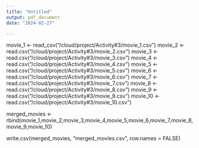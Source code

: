 ```yaml
---
title: "Untitled"
output: pdf_document
date: "2024-02-27"

---
```


movie_1 <- read_csv("/cloud/project/Activity#3/movie_1.csv")
movie_2 <- read.csv("/cloud/project/Activity#3/movie_2.csv")
movie_3 <- read.csv("/cloud/project/Activity#3/movie_3.csv")
movie_4 <- read.csv("/cloud/project/Activity#3/movie_4.csv")
movie_5 <- read.csv("/cloud/project/Activity#3/movie_5.csv")
movie_6 <- read.csv("/cloud/project/Activity#3/movie_6.csv")
movie_7 <- read.csv("/cloud/project/Activity#3/movie_7.csv")
movie_8 <- read.csv("/cloud/project/Activity#3/movie_8.csv")
movie_9 <- read.csv("/cloud/project/Activity#3/movie_9.csv")
movie_10 <- read.csv("/cloud/project/Activity#3/movie_10.csv")

merged_movies <- rbind(movie_1,movie_2,movie_3,movie_4,movie_5,movie_6,movie_7,movie_8,movie_9,movie_10)


write.csv(merged_movies, "merged_movies.csv", row.names = FALSE)



